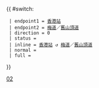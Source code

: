 {{ #switch: {{{format|}}}
  | endpoint1 = [[香港站公共運輸交匯處|香港站]]
  | endpoint2 = [[梅道]]／[[舊山頂道]]
  | direction = 0
  | status = {{HK Bus Status|NoH}}
  | inline = [[香港站公共運輸交匯處|香港站]] ↺ [[梅道]]／[[舊山頂道]]
  | normal =
  | full =
}}<noinclude>[[Category:港島專線小巴路線模板|02]]</noinclude>